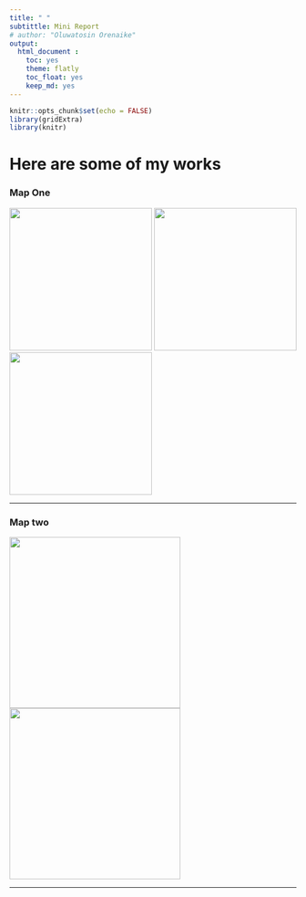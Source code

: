 ```yaml
---
title: " "
subtittle: Mini Report
# author: "Oluwatosin Orenaike"
output: 
  html_document :
    toc: yes
    theme: flatly
    toc_float: yes
    keep_md: yes
---
```



```r
knitr::opts_chunk$set(echo = FALSE)
library(gridExtra)
library(knitr)
```

# Here are some of my works

### Map One
![](TextbookCover.png){width=250px} ![](TextbookCover.png){width=250px} ![](TextbookCover.png){width=250px}

<hr>

### Map two
![](TextbookCover.png){width=300px} ![](TextbookCover.png){width=300px}

<hr>
